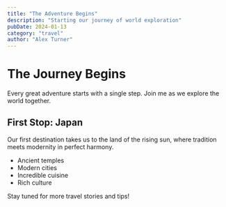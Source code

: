 ```yaml
---
title: "The Adventure Begins"
description: "Starting our journey of world exploration"
pubDate: 2024-01-13
category: "travel"
author: "Alex Turner"
---
```


# The Journey Begins

Every great adventure starts with a single step. Join me as we explore the world together.

## First Stop: Japan

Our first destination takes us to the land of the rising sun, where tradition meets modernity in perfect harmony.

- Ancient temples
- Modern cities
- Incredible cuisine
- Rich culture

Stay tuned for more travel stories and tips!
